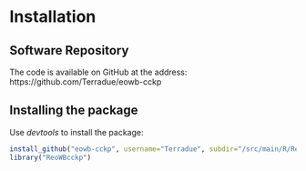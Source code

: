 # Installation

## Software Repository

The code is available on GitHub at the address: https://github.com/Terradue/eowb-cckp

## Installing the package

Use *devtools* to install the package:

```r
install_github("eowb-cckp", username="Terradue", subdir="/src/main/R/ReoWBcckp", ref="master")
library("ReoWBcckp")
```
